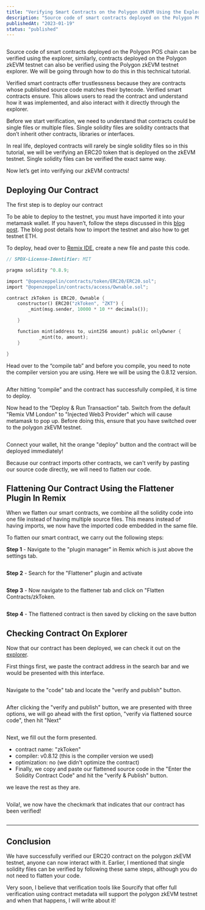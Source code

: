 ```yaml
---
title: "Verifying Smart Contracts on the Polygon zkEVM Using the Explorer"
description: "Source code of smart contracts deployed on the Polygon POS chain can be verified using the explorer, similarly, contracts deployed on the Polygon zkEVM testnet can also be verified using the Polygon zkEVM testnet explorer..."
publishedAt: "2023-01-19"
status: "published"
---
```


<Img
  src="https://i.ibb.co/tHj0nqV/800-verifyy.png"
  alt=""
  width={1200}
  height={900}
  bleeed={false}
/>

Source code of smart contracts deployed on the Polygon POS chain can be verified using the explorer, similarly, contracts deployed on the Polygon zkEVM testnet can also be verified using the Polygon zkEVM testnet explorer. We will be going through how to do this in this technical tutorial.

Verified smart contracts offer trustlessness because they are contracts whose published source code matches their bytecode. Verified smart contracts ensure. This allows users to read the contract and understand how it was implemented, and also interact with it directly through the explorer.

Before we start verification, we need to understand that contracts could be single files or multiple files. Single solidity files are solidity contracts that don’t inherit other contracts, libraries or interfaces.

In real life, deployed contracts will rarely be single solidity files so in this tutorial, we will be verifying an ERC20 token that is deployed on the zkEVM testnet. Single solidity files can be verified the exact same way.

Now let’s get into verifying our zkEVM contracts!

## Deploying Our Contract

The first step is to deploy our contract

To be able to deploy to the testnet, you must have imported it into your metamask wallet. If you haven’t, follow the steps discussed in this [blog post](https://polygon.technology/blog/your-three-step-guide-to-using-polygon-zkevm-yes-its-that-easy). The blog post details how to import the testnet and also how to get testnet ETH.

To deploy, head over to [Remix IDE](https://remix.ethereum.org/), create a new file and paste this code.

```rust
// SPDX-License-Identifier: MIT

pragma solidity ^0.8.9;

import "@openzeppelin/contracts/token/ERC20/ERC20.sol";
import "@openzeppelin/contracts/access/Ownable.sol";

contract zkToken is ERC20, Ownable {
    constructor() ERC20("zkToken", "ZKT") {
        _mint(msg.sender, 10000 * 10 ** decimals());

    }

    function mint(address to, uint256 amount) public onlyOwner {
            _mint(to, amount);
    }

}
```

Head over to the “compile tab” and before you compile, you need to note the compiler version you are using. Here we will be using the 0.8.12 version.

<Img
  src="https://i.ibb.co/x1Bp8Dp/Screenshot-90-LI.jpg"
  alt=""
  width={1200}
  height={900}
  bleeed={false}
/>

After hitting “compile” and the contract has successfully compiled, it is time to deploy.

Now head to the “Deploy & Run Transaction” tab. Switch from the default "Remix VM London" to "Injected Web3 Provider" which will cause metamask to pop up. Before doing this, ensure that you have switched over to the polygon zkEVM testnet.

<Img
  src="https://i.ibb.co/5xn2pmS/Screenshot-92.png"
  alt=""
  width={1200}
  height={900}
  bleeed={false}
/>

Connect your wallet, hit the orange "deploy" button and the contract will be deployed immediately!

Because our contract imports other contracts, we can't verify by pasting our source code directly, we will need to flatten our code.

## Flattening Our Contract Using the Flattener Plugin In Remix

When we flatten our smart contracts, we combine all the solidity code into one file instead of having multiple source files. This means instead of having imports, we now have the imported code embedded in the same file.

To flatten our smart contract, we carry out the following steps:

**Step 1** - Navigate to the "plugin manager" in Remix which is just above the settings tab.

<Img
  src="https://i.ibb.co/tpH6QVn/Screenshot-97-LI.jpg"
  alt=""
  width={1200}
  height={900}
  bleeed={false}
/>

**Step 2** - Search for the "Flattener" plugin and activate

<Img
  src="https://i.ibb.co/0JKL8Lx/Screenshot-98-LI.jpg"
  alt=""
  width={1200}
  height={900}
  bleed={false}
/>

**Step 3** - Now navigate to the flattener tab and click on "Flatten Contracts/zkToken.

<Img
  src="https://i.ibb.co/MZH7FzL/Screenshot-99.png"
  alt=""
  width={1200}
  height={900}
  bleeed={false}
/>

**Step 4** - The flattened contract is then saved by clicking on the save button

## Checking Contract On Explorer

Now that our contract has been deployed, we can check it out on the [explorer](https://explorer.public.zkevm-test.net/).

First things first, we paste the contract address in the search bar and we would be presented with this interface.

<Img
  src="https://i.ibb.co/HNRNbMd/Screenshot-94.png"
  alt=""
  width={1200}
  height={900}
  bleed={false}
/>

Navigate to the "code" tab and locate the "verify and publish" button.

<Img
  src="https://i.ibb.co/NSJwHXm/Screenshot-95-LI.jpg"
  alt=""
  width={1200}
  height={900}
  bleeed={false}
/>

After clicking the "verify and publish" button, we are presented with three options, we will go ahead with the first option, "verify via flattened source code", then hit "Next"

<Img
  src="https://i.ibb.co/gSfzjGN/Screenshot-96-LI.jpg"
  alt=""
  width={1200}
  height={900}
  bleeed={false}
/>

Next, we fill out the form presented.

- contract name: "zkToken"
- compiler: v0.8.12 (this is the compiler version we used)
- optimization: no (we didn't optimize the contract)
- Finally, we copy and paste our flattened source code in the "Enter the Solidity Contract Code" and hit the "verify & Publish" button.

we leave the rest as they are.

<Img
  src="https://i.ibb.co/1MgLVzz/Screenshot-100.png"
  alt=""
  width={1200}
  height={900}
  bleeed={false}
/>

Voila!, we now have the checkmark that indicates that our contract has been verified!

<Img
  src="https://i.ibb.co/2Kddxnr/Screenshot-101.png"
  alt=""
  width={1200}
  height={900}
  bleed={false}
/>

---

## Conclusion

We have successfully verified our ERC20 contract on the polygon zkEVM testnet, anyone can now interact with it. Earlier, I mentioned that single solidity files can be verified by following these same steps, although you do not need to flatten your code.

Very soon, I believe that verification tools like Sourcify that offer full verification using contract metadata will support the polygon zkEVM testnet and when that happens, I will write about it!
